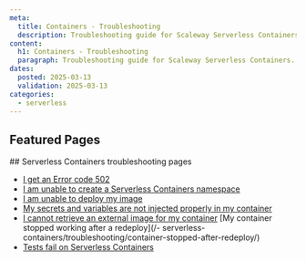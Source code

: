 ```yaml
---
meta:
  title: Containers - Troubleshooting
  description: Troubleshooting guide for Scaleway Serverless Containers.
content:
  h1: Containers - Troubleshooting
  paragraph: Troubleshooting guide for Scaleway Serverless Containers.
dates:
  posted: 2025-03-13
  validation: 2025-03-13
categories:
  - serverless
---
```

<ProductHeader
  productName="Containers troubleshooting"
  productLogo="containers"
  description="Find resources for resolving issues with Scaleway Serverless Containers."
/>

## Featured Pages

<Grid>
    <DefaultCard 
      title="Serverless Containers FAQ"
      description="General info on Serverless Containers"
      url="/faq/serverless-containers/"
      label="See more"
    />
    <DefaultCard 
      title="Methods to deploy Serverless Containers"
      description="Find the best way to deploy Containers."
      url="/serverless-containers/reference-content/deploy-container/"
      label="See more"
    />
    <DefaultCard 
      title="Containers limitations" 
      description="Technical limitations of Serverless Containers."
      url="/serverless-containers/reference-content/containers-limitations/"
      label="See more"
    />
</Grid>
<Grid>
    <DefaultCard 
      title="Serverless Containers billing"
      description="Detailed pricing model."
      url="/serverless-containers/reference-content/containers-billing/"
      label="See more"
    />
    <DefaultCard 
      title="Serverless Containers autoscaling"
      description="Get more info on scaling mechanism."
      url="/serverless-containers/reference-content/containers-autoscaling/"
      label="See more"
    />
    <DefaultCard 
      title="Differences between Serverless Jobs, Containers and Functions"
      description="Differences between Serverless products."
      url="/serverless-containers/reference-content/difference-jobs-functions-containers/"
      label="See more"
    />
</Grid>
## Serverless Containers troubleshooting pages 

- [I get an Error code 502](/serverless-containers/troubleshooting/502-error-when-scaling/)
- [I am unable to create a Serverless Containers namespace](/serverless-containers/troubleshooting/cannot-create-namespace/)
- [I am unable to deploy my image](/serverless-containers/troubleshooting/cannot-deploy-image/)
- [My secrets and variables are not injected properly in my container](/serverless-containers/troubleshooting/cannot-inject-secret-variable/)
- [I cannot retrieve an external image for my container](/serverless-containers/troubleshooting/cannot-retrieve-external-image/)
[My container stopped working after a redeploy](/- serverless-containers/troubleshooting/container-stopped-after-redeploy/)
- [Tests fail on Serverless Containers](/serverless-containers/troubleshooting/tests-fail-on-container/)

